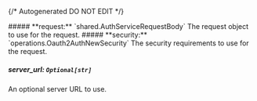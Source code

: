 {/* Autogenerated DO NOT EDIT  */}

<Collapsible>
    ##### **request:** `shared.AuthServiceRequestBody`
    The request object to use for the request.
    <Collapsible.Break/>
    <AuthServiceRequestBody/>
</Collapsible>

<Collapsible>
    ##### **security:** `operations.Oauth2AuthNewSecurity`
    The security requirements to use for the request.
    <Collapsible.Break/>
    <Oauth2AuthNewSecurity/>
</Collapsible>

##### **server_url:** `Optional[str]`
An optional server URL to use.

